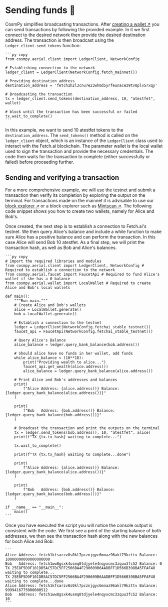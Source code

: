 # Sending funds 💸

CosmPy simplifies broadcasting transactions. After [creating a wallet ↗️](/guides/fetch-network/cosmpy/creating-wallet) you can send transactions by following the provided example. In it we first connect to the desired network then provide the desired destination address. The transaction is then broadcast using the `Ledger_client.send_tokens` function:

    ```py copy
    from cosmpy.aerial.client import LedgerClient, NetworkConfig

    # Establishing connection to the network
    ledger_client = LedgerClient(NetworkConfig.fetch_mainnet())

    # Providing destination address
    destination_address = 'fetch1h2l3cnu7e23whmd5yrfeunacez9tv0plv5rxqy'

    # Broadcasting the transaction
    tx = ledger_client.send_tokens(destination_address, 10, "atestfet", wallet)

    # block until the transaction has been successful or failed
    tx.wait_to_complete()
    ```

In this example, we want to send 10 atestfet tokens to the `destination_address`. The `send_tokens()` method is called on the `ledger_client` object, which is an instance of the `LedgerClient` class used to interact with the Fetch.ai blockchain. The parameter wallet is the local wallet used to sign the transaction and provide the necessary credentials. The code then waits for the transaction to complete (either successfully or failed) before proceeding further.

## Sending and verifying a transaction

For a more comprehensive example, we will use the testnet and submit a transaction then verify its completion by exploring the output on the terminal. For transactions made on the mainnet it is advisable to use our [block explorer ↗️](https://explore.fetch.ai/) or a block explorer such as [Mintscan ↗️](https://www.mintscan.io/fetchai). The following code snippet shows you how to create two wallets, namely for Alice and Bob's.

Once created, the next step is to establish a connection to Fetch.ai's testnet. We then query Alice's balance and include a while function to make sure Alice has a positive balance and can perform the transaction. In this case Alice will send Bob 10 atestfet. As a final step, we will print the transaction hash, as well as Bob and Alice's balances.

    ```py copy
    # Import the required libraries and modules
    from cosmpy.aerial.client import LedgerClient, NetworkConfig # Required to establish a connection to the network
    from cosmpy.aerial.faucet import FaucetApi # Required to fund Alice's wallet if she has a 0 balance
    from cosmpy.aerial.wallet import LocalWallet # Required to create Alice and Bob's local wallets

    def main():
        """Run main."""
        # Create Alice and Bob's wallets
        alice = LocalWallet.generate()
        bob = LocalWallet.generate()

        # Establish a connection to the testnet
        ledger = LedgerClient(NetworkConfig.fetchai_stable_testnet())
        faucet_api = FaucetApi(NetworkConfig.fetchai_stable_testnet())

        # Query Alice's Balance
        alice_balance = ledger.query_bank_balance(bob.address())

        # Should alice have no funds in her wallet, add funds
        while alice_balance < (10**18):
            print("Providing wealth to alice...")
            faucet_api.get_wealth(alice.address())
            alice_balance = ledger.query_bank_balance(alice.address())

        # Print Alice and Bob's addresses and balances
        print(
            f"Alice Address: {alice.address()} Balance: {ledger.query_bank_balance(alice.address())}"
        )

        print(
            f"Bob   Address: {bob.address()} Balance: {ledger.query_bank_balance(bob.address())}"
        )

        # Broadcast the transaction and print the outputs on the terminal
        tx = ledger.send_tokens(bob.address(), 10, "atestfet", alice)
        print(f"TX {tx.tx_hash} waiting to complete...")

        tx.wait_to_complete()

        print(f"TX {tx.tx_hash} waiting to complete...done")

        print(
            f"Alice Address: {alice.address()} Balance: {ledger.query_bank_balance(alice.address())}"
        )

        print(
            f"Bob   Address: {bob.address()} Balance: {ledger.query_bank_balance(bob.address())}"
        )

    if __name__ == "__main__":
        main()
    ```

Once you have executed the script you will notice the console output is consistent with the code. We first see a print of the starting balance of both addresses, we then see the transaction hash along with the new balances for boch Alice and Bob:

    ```
    Alice Address: fetch1kfsarzv8s0kl7pcznjgyc6mnaz96akl79kzttv Balance: 10000000000000000000
    Bob   Address: fetch1ww8gsxk4usmq0tdjyele4nqyxcmc3zquu3fc52 Balance: 0
    TX 25E8F5D9F101DB5AC57DC5FF2566BA4F290609B6AADBFF1D566B398BA5FFAF48 waiting to complete...
    TX 25E8F5D9F101DB5AC57DC5FF2566BA4F290609B6AADBFF1D566B398BA5FFAF48 waiting to complete...done
    Alice Address: fetch1kfsarzv8s0kl7pcznjgyc6mnaz96akl79kzttv Balance: 9999416775000000512
    Bob   Address: fetch1ww8gsxk4usmq0tdjyele4nqyxcmc3zquu3fc52 Balance: 10
    ```
